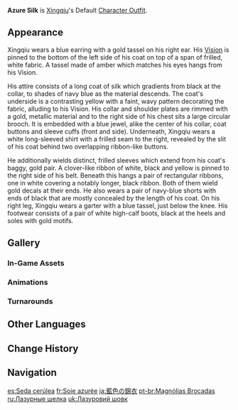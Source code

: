 {{Outfit Infobox
|id           = 202500
|image        = <gallery>
Character Xingqiu Full Wish.png|Wish
Character Xingqiu Game.png|In-Game
</gallery>
|character    = Xingqiu
|type         = Default
|description  = Xingqiu's outfit. Fine robes woven from the high-quality silk sold by the [[Feiyun Commerce Guild]].
|obtain       = Unlocked upon obtaining character
}}
'''Azure Silk''' is [[Xingqiu]]'s Default [[Character Outfit]].

==Appearance==
<!-- Keep appearance section short and concise. Limit to 1-2 paragraphs (preferably 1 paragraph) with 3-4 sentences each. -->
Xingqiu wears a blue earring with a gold tassel on his right ear. His {{Hydro}} [[Vision]] is pinned to the bottom of the left side of his coat on top of a span of frilled, white fabric. A tassel made of amber which matches his eyes hangs from his Vision.

His attire consists of a long coat of silk which gradients from black at the collar, to shades of navy blue as the material descends. The coat's underside is a contrasting yellow with a faint, wavy pattern decorating the fabric, alluding to his Vision. His collar and shoulder plates are rimmed with a gold, metallic material and to the right side of his chest sits a large circular brooch. It is embedded with a blue jewel, alike the center of his collar, coat buttons and sleeve cuffs (front and side). Underneath, Xingqiu wears a white long-sleeved shirt with a frilled seam to the right, revealed by the slit of his coat behind two overlapping ribbon-like buttons.

He additionally wields distinct, frilled sleeves which extend from his coat's baggy, gold pair. A clover-like ribbon of white, black and yellow is pinned to the right side of his belt. Beneath this hangs a pair of rectangular ribbons, one in white covering a notably longer, black ribbon. Both of them wield gold decals at their ends. He also wears a pair of navy-blue shorts with ends of black that are mostly concealed by the length of his coat. On his right leg, Xingqiu wears a garter with a blue tassel, just below the knee. His footwear consists of a pair of white high-calf boots, black at the heels and soles with gold motifs.

==Gallery==
===In-Game Assets===
{{Assets/Outfit|Azure Silk|nomain=1}}

===Animations===
{{Preview/CharacterAnimations|Xingqiu|nocaption=1}}

===Turnarounds===
{{Turnarounds}}

==Other Languages==
{{Other Languages
|en      = Azure Silk
|zhs     = 锦钰兰衫
|zhs_rm  = Jǐn Yù Lán Shān
|zht     = 錦鈺蘭衫
|zht_rm  = Jǐn Yù Lán Shān
|zh_tl   = Brocade Treasure Orchid Garment
|ja      = 藍色の錦衣
|ja_rm   = Aiiro no Kin'i
|ja_tl   = Azure Silk Clothing
|ko      = 남빛 비단
|ko_rm   = Nambit bidan
|ko_tl   = Azure Silk
|es      = Seda cerúlea
|es_tl   = Cerulean Silk
|fr      = Soie azurée
|fr_tl   = Azure Silk
|ru      = Лазурные шелка
|ru_tl   = Azure Silks
|th      = ชุดไหมสุดละมุน
|th_rm   = Chut mai sut lamun
|th_tl   = Super Smooth Silk Outfit
|vi      = Áo Gấm Lan Ngọc
|vi_tl   = Elegant Brocade Dressing
|de      = Azurblaue Seide
|de_tl   = Azure Silk
|id      = Azure Silk
|pt      = Magnólias Brocadas
|pt_tl   = Brocaded Magnolias
|tr      = Mavi İpek
|tr_tl   = Blue Silk
|it      = Seta celeste
|it_tl   = Celest Silk
}}

==Change History==
{{Change History|1.0}}

==Navigation==
{{Dressing Room Navbox|type=outfit}}

[[es:Seda cerúlea]]
[[fr:Soie azurée]]
[[ja:藍色の錦衣]]
[[pt-br:Magnólias Brocadas]]
[[ru:Лазурные шелка]]
[[uk:Лазуровий шовк]]